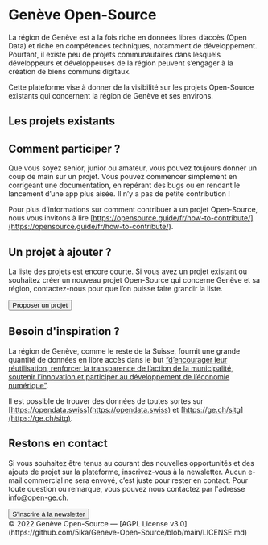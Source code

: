 
# Genève Open-Source

La région de Genève est à la fois riche en données libres d’accès (Open Data) et riche en compétences techniques,
notamment de développement. Pourtant, il existe peu de projets communautaires dans lesquels développeurs et développeuses
de la région peuvent s’engager à la création de biens communs digitaux.

Cette plateforme vise à donner de la visibilité sur les projets Open-Source existants qui concernent la région de Genève et ses environs.

## Les projets existants

<ProjectsList projects={props.projects} />

## Comment participer ?

Que vous soyez senior, junior ou amateur, vous pouvez toujours donner un coup de main sur un projet.
Vous pouvez commencer simplement en corrigeant une documentation, en repérant des bugs ou en rendant
le lancement d’une app plus aisée. Il n’y a pas de petite contribution !

Pour plus d’informations sur comment contribuer à un projet Open-Source, nous vous invitons à lire
[https://opensource.guide/fr/how-to-contribute/](https://opensource.guide/fr/how-to-contribute/).

## Un projet à ajouter ?

La liste des projets est encore courte. Si vous avez un projet existant ou souhaitez créer un nouveau
projet Open-Source qui concerne Genève et sa région, contactez-nous pour que l’on puisse faire grandir la liste.

<div className="center">
  <a href={props.proposalUrl} target="_blank">
    <button className="big">Proposer un projet</button>
  </a>
</div>

## Besoin d'inspiration ?

La région de Genève, comme le reste de la Suisse, fournit une grande quantité de données en libre accès dans
le but [“d’encourager leur réutilisation, renforcer la transparence de l’action de la municipalité, soutenir l’innovation et participer au développement de l’économie numérique”](https://www.geneve.ch/fr/actualites/dossiers-information/geneve-ville-numerique/innover/open-data).

Il est possible de trouver des données de toutes sortes sur [https://opendata.swiss](https://opendata.swiss)
et [https://ge.ch/sitg](https://ge.ch/sitg).

## Restons en contact

Si vous souhaitez être tenus au courant des nouvelles opportunités et des ajouts de projet sur la plateforme,
inscrivez-vous à la newsletter. Aucun e-mail commercial ne sera envoyé, c’est juste pour rester en contact.
Pour toute question ou remarque, vous pouvez nous contactez par l'adresse [info@open-ge.ch](mailto:info@open-ge.ch).

<div className="center">
  <a href={props.subscribeUrl} target="_blank">
    <button className="big">S'inscrire à la newsletter</button>
  </a>
</div>

<div className="footer center">
  © 2022 Genève Open-Source — [AGPL License
  v3.0](https://github.com/5ika/Geneve-Open-Source/blob/main/LICENSE.md)
</div>


